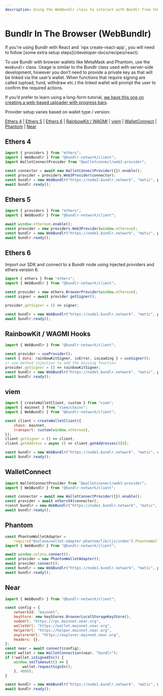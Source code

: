 ```yaml
---
description: Using the WebBundlr class to interact with Bundlr from the browser
---
```



# Bundlr In The Browser (WebBundlr)

<Callout emoji="🚀">
	If you're using Bundlr with React and `npx create-react-app`, you will need to follow
	[some extra setup steps](/developer-docs/recipes/react).
</Callout>

To use Bundlr with browser wallets like MetaMask and Phantom, use the `WebBundlr` class. Usage is similar to the Bundlr class used with server-side development, however you don’t need to provide a private key as that will be linked via the user’s wallet. When functions that require signing are called (upload, fund, withdraw etc.) the linked wallet will prompt the user to confirm the required actions.

If you’d prefer to learn using a long-form tutorial, [we have this one on creating a web-based uploader with progress bars](/tutorials/file-uploader).

Provider setup varies based on wallet type / version:

[Ethers 4](/developer-docs/sdk/bundlr-in-the-browser#ethers-4) | [Ethers 5](/developer-docs/sdk/bundlr-in-the-browser#ethers-5) | [Ethers 6](/developer-docs/sdk/bundlr-in-the-browser#ethers-6) | [RainbowKit / WAGMI](/developer-docs/sdk/bundlr-in-the-browser#rainbowkit--wagmi-hooks) | [viem](/developer-docs/sdk/bundlr-in-the-browser#viem) | [WalletConnect](/developer-docs/sdk/bundlr-in-the-browser#walletconnect) | [Phantom](/developer-docs/sdk/bundlr-in-the-browser#phantom) | [Near](/developer-docs/sdk/bundlr-in-the-browser#near)

## Ethers 4

```js
import { providers } from "ethers";
import { WebBundlr } from "@bundlr-network/client";
import WalletConnectProvider from "@walletconnect/web3-provider";

const connector = await new WalletConnectProvider({}).enable();
const provider = providers.Web3Provider(connector);
const bundlr = new WebBundlr("https://node2.bundlr.network", "matic", provider);
await bundlr.ready();
```

## Ethers 5

```js
import { providers } from "ethers";
import { WebBundlr } from "@bundlr-network/client";

await window.ethereum.enable();
const provider = new providers.Web3Provider(window.ethereum);
const bundlr = new WebBundlr("https://node2.bundlr.network", "matic", provider);
await bundlr.ready();
```

## Ethers 6

Import our SDK and connect to a Bundlr node using injected providers and ethers version 6.

```js
import { ethers } from "ethers";
import { WebBundlr } from "@bundlr-network/client";

const provider = new ethers.BrowserProvider(window.ethereum);
const signer = await provider.getSigner();

provider.getSigner = () => signer;

const bundlr = new WebBundlr("https://node1.bundlr.network", "matic", provider);
await bundlr.ready();
```

## RainbowKit / WAGMI Hooks

```js
import { WebBundlr } from "@bundlr-network/client";

const provider = useProvider();
const { data: rainbowKitSigner, isError, isLoading } = useSigner();
// use method injection to add the missing function
provider.getSigner = () => rainbowKitSigner;
const bundlr = new WebBundlr("https://node1.bundlr.network", "matic", provider);
await bundlr.ready();
```

## viem

```js
import { createWalletClient, custom } from "viem";
import { mainnet } from "viem/chains";
import { WebBundlr } from "@bundlr-network/client";

const client = createWalletClient({
	chain: mainnet,
	transport: custom(window.ethereum),
});
client.getSigner = () => client;
client.getAddress = async () => client.getAddresses()[0];

const bundlr = new WebBundlr("https://node1.bundlr.network", "matic", client);
await bundlr.ready();
```

## WalletConnect

```js
import WalletConnectProvider from "@walletconnect/web3-provider";
import { WebBundlr } from "@bundlr-network/client";

const connector = await new WalletConnectProvider({}).enable();
const provider = await ethersV4(connector);
rconst bundlr = new WebBundlr("https://node1.bundlr.network", "matic", provider);
await bundlr.ready();
```

## Phantom

```js
const PhantomWalletAdapter =
	require("@solana/wallet-adapter-phantom/lib/cjs/index").PhantomWalletAdapter;
import { WebBundlr } from "@bundlr-network/client";

await window.solana.connect();
const provider = new PhantomWalletAdapter();
await provider.connect();
const bundlr = new WebBundlr("https://node1.bundlr.network", "matic", provider);
await bundlr.ready();
```

## Near

```js
import { WebBundlr } from "@bundlr-network/client";

const config = {
	networkId: "mainnet",
	keyStore: new keyStores.BrowserLocalStorageKeyStore(),
	nodeUrl: "https://rpc.mainnet.near.org",
	walletUrl: "https://wallet.mainnet.near.org",
	helperUrl: "https://helper.mainnet.near.org",
	explorerUrl: "https://explorer.mainnet.near.org",
	headers: {},
};
const near = await connect(config);
const wallet = new WalletConnection(near, "bundlr");
if (!wallet.isSignedIn()) {
	window.setTimeout(() => {
		wallet.requestSignIn();
	}, 4000);
}

const bundlr = new WebBundlr("https://node1.bundlr.network", "matic", wallet);
await bundlr.ready();
```
